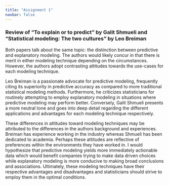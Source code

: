 ```yaml
---
title: "Assignment 1"
navbar: false
---
```


### Review of "To explain or to predict" by Galit Shmueli and "Statistical modeling: The two cultures" by Leo Breiman

Both papers talk about the same topic: the distinction between predictive and explanatory modeling. The authors would likely concur in that there is merit in either modeling technique depending on the circumstances. However, the authors adopt contrasting attitudes towards the use-cases for each modeling technique. 

Leo Breiman is a passionate advocate for predictive modeling, frequently citing its superiority in predictive accuracy as compared to more traditional statistical modeling methods. Furthermore, he criticizes statisticians for routinely attempting to employ explanatory modeling in situations where predictive modeling may perform better. Conversely, Galit Shmueli presents a more neutral tone and goes into deep detail regarding the different applications and advantages for each modeling technique respectively. 

These differences in attitudes toward modeling techniques may be attributed to the differences in the authors background and experiences. Breiman has experience working in the industry whereas Shmueli has been dedicated to academia. Perhaps these attitudes are reflective of preferences within the environments they have worked in. I would hypothesize that predictive modeling yields more immediately actionable data which would benefit companies trying to make data driven choices while explanatory modeling is more conducive to making broad conclusions and associations. Ultimately, these modeling techniques have their respective advantages and disadvantages and statisticians should strive to employ them in the optimal conditions. 
